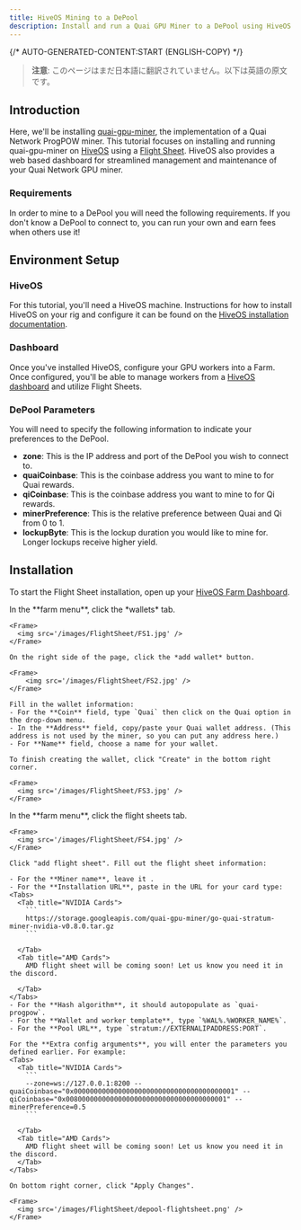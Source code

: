 ```yaml
---
title: HiveOS Mining to a DePool
description: Install and run a Quai GPU Miner to a DePool using HiveOS.
---
```


{/* AUTO-GENERATED-CONTENT:START (ENGLISH-COPY) */}

> **注意**: このページはまだ日本語に翻訳されていません。以下は英語の原文です。

## Introduction

Here, we'll be installing [quai-gpu-miner](https://github.com/dominant-strategies/quai-gpu-miner), the implementation of a Quai Network ProgPOW miner. This tutorial focuses on installing and running quai-gpu-miner on [HiveOS](https://hiveon.com/os/) using a [Flight Sheet](https://hiveon.com/knowledge-base/guides/fs/). HiveOS also provides a web based dashboard for streamlined management and maintenance of your Quai Network GPU miner.

### Requirements

In order to mine to a DePool you will need the following requirements. If you don't know a DePool to connect to, you can run your own and earn fees when others use it!

<CardGroup cols={3}>
	<Card
		title='URL of a node operating a DePool'
		href='/guides/client/dePool'
		icon='computer'
	/>
	<Card
		title='HiveOS machine'
		icon='hive'
	/>
	<Card
		title='NVIDIA or AMD GPU'
		icon='microchip'
	/>
	<Card
		title='4GB+ of RAM'
		icon='usb-drive'
	/>
</CardGroup>

## Environment Setup

### HiveOS

For this tutorial, you'll need a HiveOS machine. Instructions for how to install HiveOS on your rig and configure it can be found on the [HiveOS installation documentation](https://hiveon.com/install/).

### Dashboard

Once you've installed HiveOS, configure your GPU workers into a Farm. Once configured, you'll be able to manage workers from a [HiveOS dashboard](https://hiveon.com/knowledge-base/getting_started/start_dashboard_setup/) and utilize Flight Sheets.

### DePool Parameters

You will need to specify the following information to indicate your preferences to the DePool.

- **zone**: This is the IP address and port of the DePool you wish to connect to.
- **quaiCoinbase**: This is the coinbase address you want to mine to for Quai rewards.
- **qiCoinbase**: This is the coinbase address you want to mine to for Qi rewards.
- **minerPreference**: This is the relative preference between Quai and Qi from 0 to 1.
- **lockupByte**: This is the lockup duration you would like to mine for. Longer lockups receive higher yield.

## Installation

To start the Flight Sheet installation, open up your [HiveOS Farm Dashboard](https://the.hiveos.farm/).

<Steps>
  <Step title="Add Wallet">
    In the **farm menu**, click the *wallets* tab.

    <Frame>
      <img src='/images/FlightSheet/FS1.jpg' />
    </Frame>

    On the right side of the page, click the *add wallet* button.

    <Frame>
        <img src='/images/FlightSheet/FS2.jpg' />
    </Frame>

    Fill in the wallet information:
    - For the **Coin** field, type `Quai` then click on the Quai option in the drop-down menu.
    - In the **Address** field, copy/paste your Quai wallet address. (This address is not used by the miner, so you can put any address here.)
    - For **Name** field, choose a name for your wallet.

    To finish creating the wallet, click "Create" in the bottom right corner.

    <Frame>
      <img src='/images/FlightSheet/FS3.jpg' />
    </Frame>

  </Step>
  <Step title="Add Flight Sheet">
    In the **farm menu**, click the flight sheets tab.

    <Frame>
      <img src='/images/FlightSheet/FS4.jpg' />
    </Frame>

    Click "add flight sheet". Fill out the flight sheet information:

    - For the **Miner name**, leave it .
    - For the **Installation URL**, paste in the URL for your card type:
    <Tabs>
      <Tab title="NVIDIA Cards">
        ```
        https://storage.googleapis.com/quai-gpu-miner/go-quai-stratum-miner-nvidia-v0.8.0.tar.gz
        ```

      </Tab>
      <Tab title="AMD Cards">
        AMD flight sheet will be coming soon! Let us know you need it in the discord.

      </Tab>
    </Tabs>
    - For the **Hash algorithm**, it should autopopulate as `quai-progpow`.
    - For the **Wallet and worker template**, type `%WAL%.%WORKER_NAME%`.
    - For the **Pool URL**, type `stratum://EXTERNALIPADDRESS:PORT`.

    For the **Extra config arguments**, you will enter the parameters you defined earlier. For example:
    <Tabs>
      <Tab title="NVIDIA Cards">
        ```
        --zone=ws://127.0.0.1:8200 --quaiCoinbase="0x0000000000000000000000000000000000000001" --qiCoinbase="0x0080000000000000000000000000000000000001" --minerPreference=0.5
        ```

      </Tab>
      <Tab title="AMD Cards">
        AMD flight sheet will be coming soon! Let us know you need it in the discord.
      </Tab>
    </Tabs>

    On bottom right corner, click "Apply Changes".

    <Frame>
      <img src='/images/FlightSheet/depool-flightsheet.png' />
    </Frame>

  </Step>

</Steps>
